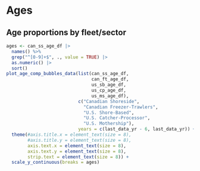 # Ages

## Age proportions by fleet/sector

```r

ages <- can_ss_age_df |>
  names() %>%
  grep("^[0-9]+$", ., value = TRUE) |>
  as.numeric() |> 
  sort()
plot_age_comp_bubbles_data(list(can_ss_age_df,
                                can_ft_age_df,
                                us_sb_age_df,
                                us_cp_age_df,
                                us_ms_age_df),
                           c("Canadian Shoreside",
                             "Canadian Freezer-Trawlers",
                             "U.S. Shore-Based",
                             "U.S. Catcher-Processor",
                             "U.S. Mothership"),
                           years = c(last_data_yr - 6, last_data_yr)) +
  theme(#axis.title.x = element_text(size = 8),
        #axis.title.y = element_text(size = 8),
        axis.text.x = element_text(size = 8),
        axis.text.y = element_text(size = 8),
        strip.text = element_text(size = 8)) +
  scale_y_continuous(breaks = ages)
```